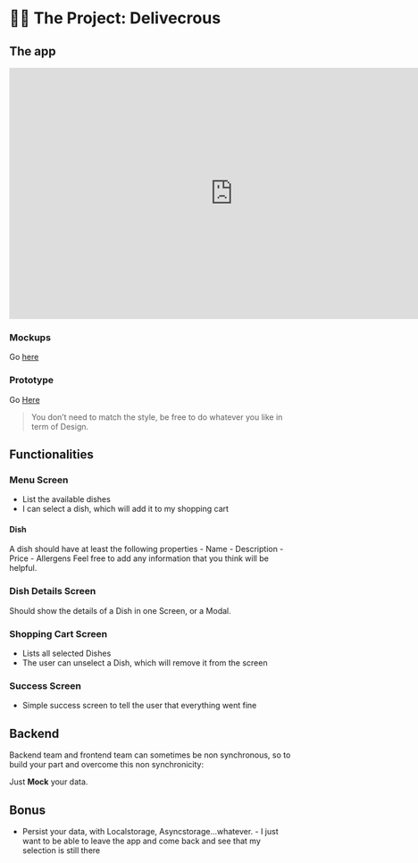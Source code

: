 

# 👷‍♀️ The Project: Delivecrous

## The app

<iframe
  style='border: none;'
  width='800'
  height='450'
  src='https://www.figma.com/embed?embed_host=share&url=https%3A%2F%2Fwww.figma.com%2Fproto%2FryU2PDYNX8y1yFd2QWX96V%2FDeliveCROUS%3Fnode-id%3D5%253A3%26viewport%3D230%252C361%252C0.3616926670074463%26scaling%3Dscale-down'
  allowfullscreen
></iframe>

### Mockups

Go [here](https://www.figma.com/file/ryU2PDYNX8y1yFd2QWX96V/DeliveCROUS?node-id=0%3A1)

### Prototype

Go [Here](https://www.figma.com/proto/ryU2PDYNX8y1yFd2QWX96V/DeliveCROUS?node-id=5%3A3&viewport=230%2C361%2C0.3616926670074463&scaling=scale-down)

> You don’t need to match the style, be free to do whatever you like in term of Design.

## Functionalities

### Menu Screen

- List the available dishes
- I can select a dish, which will add it to my shopping cart

#### Dish

A dish should have at least the following properties - Name - Description - Price - Allergens
Feel free to add any information that you think will be helpful.

### Dish Details Screen

Should show the details of a Dish in one Screen, or a Modal.

### Shopping Cart Screen

- Lists all selected Dishes
- The user can unselect a Dish, which will remove it from the screen

### Success Screen

- Simple success screen to tell the user that everything went fine

## Backend

Backend team and frontend team can sometimes be non synchronous,
so to build your part and overcome this non synchronicity:

Just **Mock** your data.

## Bonus

- Persist your data, with Localstorage, Asyncstorage…whatever. - I just want to be able to leave the app and come back and see that my selection is still there
